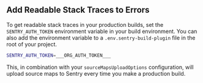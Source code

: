 ## Add Readable Stack Traces to Errors

To get readable stack traces in your production builds, set the `SENTRY_AUTH_TOKEN` environment variable in your build environment. You can also add the environment variable to a `.env.sentry-build-plugin` file in the root of your project.

<OrgAuthTokenNote />

```bash {filename:.env.sentry-build-plugin}
SENTRY_AUTH_TOKEN=___ORG_AUTH_TOKEN___
```

This, in combination with your `sourceMapsUploadOptions` configuration, will <PlatformLink to="/sourcemaps">upload source maps</PlatformLink> to Sentry every time you make a production build.
